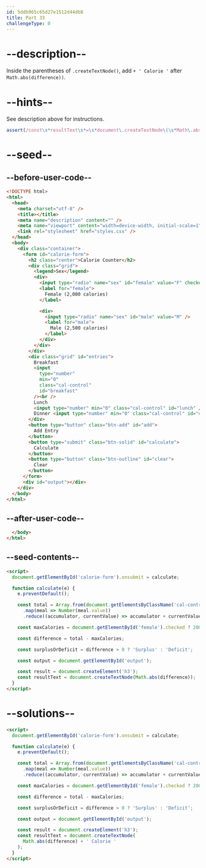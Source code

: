 ```yaml
---
id: 5ddb965c65d27e1512d44db8
title: Part 33
challengeType: 0
---
```


# --description--

Inside the parentheses of `.createTextNode()`, add `+ ' Calorie '` after `Math.abs(difference))`.

# --hints--

See description above for instructions.

```js
assert(/const\s*resultText\s*=\s*document\.createTextNode\(\s*Math\.abs\(\s*difference\s*\)\s*\+\s*[\'\"\`]\s*Calorie\s*[\'\"\`]\s*\)/.test(code));
```

# --seed--

## --before-user-code--

```html
<!DOCTYPE html>
<html>
  <head>
    <meta charset="utf-8" />
    <title></title>
    <meta name="description" content="" />
    <meta name="viewport" content="width=device-width, initial-scale=1" />
    <link rel="stylesheet" href="styles.css" />
  </head>
  <body>
    <div class="container">
      <form id="calorie-form">
        <h2 class="center">Calorie Counter</h2>
        <div class="grid">
          <legend>Sex</legend>
          <div>
            <input type="radio" name="sex" id="female" value="F" checked />
            <label for="female">
              Female (2,000 calories)
            </label>

            <div>
              <input type="radio" name="sex" id="male" value="M" />
              <label for="male">
                Male (2,500 calories)
              </label>
            </div>
          </div>
        </div>
        <div class="grid" id="entries">
          Breakfast
          <input
            type="number"
            min="0"
            class="cal-control"
            id="breakfast"
          /><br />
          Lunch
          <input type="number" min="0" class="cal-control" id="lunch" /><br />
          Dinner <input type="number" min="0" class="cal-control" id="dinner" />
        </div>
        <button type="button" class="btn-add" id="add">
          Add Entry
        </button>
        <button type="submit" class="btn-solid" id="calculate">
          Calculate
        </button>
        <button type="button" class="btn-outline" id="clear">
          Clear
        </button>
      </form>
      <div id="output"></div>
    </div>
  </body>
</html>
```

## --after-user-code--

```html
  </body>
</html>
```

## --seed-contents--

```html
<script>
  document.getElementById('calorie-form').onsubmit = calculate;

  function calculate(e) {
    e.preventDefault();

    const total = Array.from(document.getElementsByClassName('cal-control'))
      .map(meal => Number(meal.value))
      .reduce((accumulator, currentValue) => accumulator + currentValue, 0);

    const maxCalories = document.getElementById('female').checked ? 2000 : 2500;

    const difference = total - maxCalories;

    const surplusOrDeficit = difference > 0 ? 'Surplus' : 'Deficit';

    const output = document.getElementById('output');

    const result = document.createElement('h3');
    const resultText = document.createTextNode(Math.abs(difference));
  }
</script>
```

# --solutions--

```html
<script>
  document.getElementById('calorie-form').onsubmit = calculate;

  function calculate(e) {
    e.preventDefault();

    const total = Array.from(document.getElementsByClassName('cal-control'))
      .map(meal => Number(meal.value))
      .reduce((accumulator, currentValue) => accumulator + currentValue, 0);

    const maxCalories = document.getElementById('female').checked ? 2000 : 2500;

    const difference = total - maxCalories;

    const surplusOrDeficit = difference > 0 ? 'Surplus' : 'Deficit';

    const output = document.getElementById('output');

    const result = document.createElement('h3');
    const resultText = document.createTextNode(
      Math.abs(difference) + ' Calorie '
    );
  }
</script>
```
